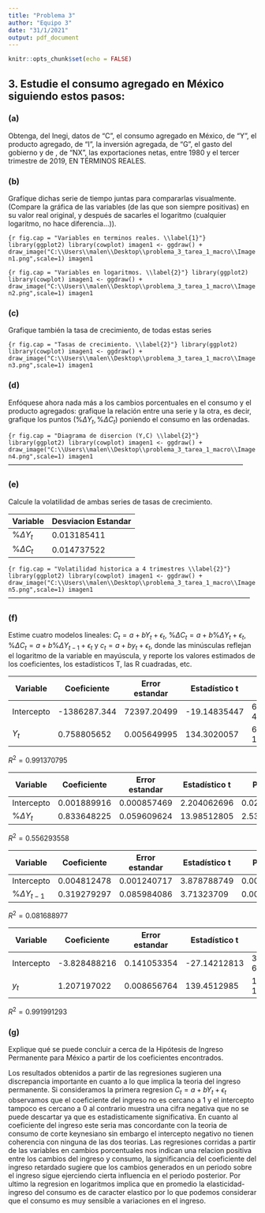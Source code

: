 ---
title: "Problema 3"
author: "Equipo 3"
date: "31/1/2021"
output: pdf_document
---

```{r setup, include=FALSE}
knitr::opts_chunk$set(echo = FALSE)
```
## 3. Estudie el consumo agregado en México siguiendo estos pasos:

### (a)

Obtenga, del Inegi, datos de “C”, el consumo agregado en México, de “Y”, el
producto agregado, de “I”, la inversión agregada, de “G”, el gasto del gobierno y
de , de “NX”, las exportaciones netas, entre 1980 y el tercer trimestre de 2019,
EN TÉRMINOS REALES.

### (b)

Grafíque dichas serie de tiempo juntas para compararlas visualmente. (Compare la gráfica de las variables (de las que son siempre positivas) en su valor
real original, y después de sacarles el logaritmo (cualquier logaritmo, no hace
diferencia...)).


```{r fig.cap = "Variables en terminos reales. \\label{1}"}
library(ggplot2)
library(cowplot)
imagen1 <- ggdraw() + draw_image("C:\\Users\\malen\\Desktop\\problema_3_tarea_1_macro\\Imagen1.png",scale=1)
imagen1
```


```{r fig.cap = "Variables en logaritmos. \\label{2}"}
library(ggplot2)
library(cowplot)
imagen1 <- ggdraw() + draw_image("C:\\Users\\malen\\Desktop\\problema_3_tarea_1_macro\\Imagen2.png",scale=1)
imagen1
```

 

### (c)

Grafique también la tasa de crecimiento, de todas estas
series

```{r fig.cap = "Tasas de crecimiento. \\label{2}"}
library(ggplot2)
library(cowplot)
imagen1 <- ggdraw() + draw_image("C:\\Users\\malen\\Desktop\\problema_3_tarea_1_macro\\Imagen3.png",scale=1)
imagen1
```


### (d)

Enfóquese ahora nada más a los cambios porcentuales en el consumo y el producto
agregados: grafique la relación entre una serie y la otra, es decir, grafique los
puntos $(\%\Delta Y_t,\%\Delta C_t)$ poniendo el consumo en las ordenadas.

```{r fig.cap = "Diagrama de disercion (Y,C) \\label{2}"}
library(ggplot2)
library(cowplot)
imagen1 <- ggdraw() + draw_image("C:\\Users\\malen\\Desktop\\problema_3_tarea_1_macro\\Imagen4.png",scale=1)
imagen1
```
------------------------------------------------------------------------------------------------------

### (e)

Calcule la volatilidad de ambas series de tasas de crecimiento.

\begin{center} \textbf{Volatilidad} \end{center}
| Variable     | Desviacion Estandar | 
| ------------ | ------------|
| $\%\Delta Y_t$ |0.013185411  | 
| $\%\Delta C_t$ |0.014737522  | 


```{r fig.cap = "Volatilidad historica a 4 trimestres \\label{2}"}
library(ggplot2)
library(cowplot)
imagen1 <- ggdraw() + draw_image("C:\\Users\\malen\\Desktop\\problema_3_tarea_1_macro\\Imagen5.png",scale=1)
imagen1
```
---------------------------------------------------------------------------------------------------------

### (f)

Estime cuatro modelos lineales: $C_t=a+bY_t+\epsilon_t$, $\%\Delta C_t= a+b\%\Delta Y_t+\epsilon_t$,
$\%\Delta C_t= a+b\%\Delta Y_{t-1}+\epsilon_t$ y $c_t=a+by_t+\epsilon_t$, donde las minúsculas reflejan
el logaritmo de la variable en mayúscula, y reporte los valores estimados de los
coeficientes, los estadísticos T, las R cuadradas, etc.

\begin{center} \textbf{$C_t=a+bY_t+\epsilon_t$} \end{center}
| Variable     | Coeficiente | Error estandar| Estadístico t| P-value |
| -------------|-------------|---------------|--------------|---------|
| Intercepto   |-1386287.344 | 72397.20499   |-19.14835447  |6.49095E-43| 
| $Y_t$          | 0.758805652  |0.005649995    |134.3020057   |6.0098E-164|

$R^2=0.991370795$

\newpage

\begin{center} \textbf{$\%\Delta C_t= a+b\%\Delta Y_t+\epsilon_t$} \end{center}
| Variable     | Coeficiente | Error estandar| Estadístico t| P-value |
| -------------|-------------|---------------|--------------|---------|
| Intercepto   |0.001889916 | 0.000857469    |2.204062696   |0.028984735| 
| $\%\Delta Y_t$|0.833648225 |0.059609624    |13.98512805  |2.53123E-29|

$R^2=0.556293558$

\begin{center} \textbf{$\%\Delta C_t= a+b\%\Delta Y_{t-1}+\epsilon_t$} \end{center}
| Variable     | Coeficiente | Error estandar| Estadístico t| P-value |
| -------------|-------------|---------------|--------------|---------|
| Intercepto   |0.004812478 | 0.001240717    |3.878788749   |0.000154792| 
| $\%\Delta Y_{t-1}$|0.319279297 |0.085984086 |3.71323709 |0.000284964|

$R^2=0.081688977$

\begin{center} \textbf{$c_t=a+by_t+\epsilon_t$} \end{center}
| Variable     | Coeficiente | Error estandar| Estadístico t| P-value |
| -------------|-------------|---------------|--------------|---------|
| Intercepto   |-3.828488216 | 0.141053354  |-27.14212813 |3.58447E-61| 
| $y_t$        |1.207197022  |0.008656764    |139.4512985 |1.7166E-166|

$R^2=0.991991293$

### (g)

Explique qué se puede concluir a cerca de la Hipótesis de Ingreso Permanente
para México a partir de los coeficientes encontrados.

Los resultados obtenidos a partir de las regresiones sugieren una discrepancia importante en cuanto a lo que implica la teoria del ingreso permanente. Si consideramos la primera regresion $C_t=a+bY_t+\epsilon_t$ observamos que el coeficiente del ingreso no es cercano a 1 y el intercepto tampoco es cercano a 0 al contrario muestra una cifra negativa que no se puede descartar ya que es estadisticamente significativa. En cuanto al coeficiente del ingreso este seria mas concordante con la teoria de consumo de corte keynesiano sin embargo el intercepto negativo no tienen coherencia con ninguna de las dos teorias. Las regresiones corridas a partir de las variables en cambios porcentuales nos indican una relacion positiva entre los cambios del ingreso y consumo, la significancia del coeficiente del ingreso retardado sugiere que los cambios generados en un periodo sobre el ingreso sigue ejerciendo cierta influencia en el periodo posterior. Por ultimo la regresion en logaritmos implica que en promedio la elasticidad-ingreso del consumo es de caracter elastico por lo que podemos considerar que el consumo es muy sensible a variaciones en el ingreso.       



